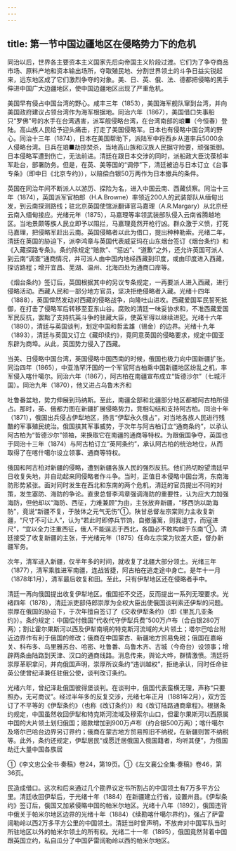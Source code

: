 ```yaml
---
---
---
```

title: 第一节中国边疆地区在侵略势力下的危机
---



同治以后，世界各主要资本主义国家先后向帝国主义阶段过渡。它们为了争夺商品市场、原料产地和资本输出场所，夺取殖民地、分割世界领土的斗争日益尖锐起来，远东地区成了它们激烈争夺的对象。美、日、英、俄、法、德都把侵略的黑手伸进中国广大边疆地区，使中国边疆地区出现了严重危机。

美国早有侵占中国台湾的野心。咸丰三年（1853），美国海军舰队窜到台湾，并向美国政府建议占领台湾作为海军根据地。同治六年（1867），美国借口失事船只“罗佛”号的水手在台湾遇害，派军舰侵略台湾，在台湾南部的琅■（今恒春）登陆。高山族人民给予迎头痛击，打走了美国侵略军。日本也有侵略中国台湾的野心。同治十三年（1874），日本在美国帮助下，派陆军中将西乡从道率兵5000余人侵略台湾。日兵在琅■劫掠焚杀，当地高山族和汉族人民据守险要，顽强抵御。日本侵略军遭到伤亡，无法前进。清廷在跟日本交涉的同时，派船政大臣沈葆桢率军赴台，部署防务。但是，在英、美等国的“调停”下，清廷被迫与日本订立《台事专条》（即中日《北京专约》），以赔偿白银50万两作为日本撤兵的条件。

英国在同治年间不断派人以游历、探险为名，进入中国云南、西藏侦察。同治十三年（1874），英国派军官柏郎（H.A.Browne）率领近200人的武装部队从缅甸出发，到云南探测路线；驻北京英国使馆派翻译官马嘉理（A.R.Margary）从北京经云南入缅甸接应。光绪元年（1875），马嘉理等率领武装部队侵入云南省腾越地区。当地景颇等族人民立即予以阻拦，马嘉理竟然开枪行凶。群众激于义愤，打死马嘉理，把侵略军赶出云南。英国侵略者以此为借口，提出种种勒索。光绪二年，清廷在英国的胁迫下，派李鸿章与英国代表威妥玛在山东烟台签订《烟台条约》和《入藏探路专条》。条约除规定“赔款”、“惩凶”、“道歉”之外，还允许英国可派人到云南“调查”通商情况，并可派人由中国内地经西藏到印度，或由印度进入西藏，探访路程；增开宜昌、芜湖、温州、北海四处为通商口岸等。

《烟台条约》签订后，英国根据其中的另议专条规定，一再要派人进入西藏，进行侵略活动。西藏人民和一部分地方官员，坚决拒绝侵略者入藏。光绪十四年（1888），英国悍然发动对西藏的侵略战争，向隆吐山进攻。西藏爱国军民誓死抵御，在打击了侵略军后转移至亚东山谷。腐败的清廷一味妥协求和，不准西藏爱国军民反抗，罢黜了支持抗英斗争的驻藏大臣，使英军得以继续进犯。光绪十六年（1890），清廷与英国谈判，划定中国和哲孟雄（锡金）的边界。光绪十九年（1893），清廷与英国又订立《藏印续约》，竟同意英国的侵略要求，规定中国亚东辟为商埠。从此，英国势力侵入了西藏。

当美、日侵略中国台湾，英国侵略中国西南的时候，俄国也极力向中国新疆扩张。同治四年（1865），中亚浩罕汗国的一个军官阿古柏乘中国新疆地区纷乱之机，率军侵入喀什噶尔。同治六年（1867），阿古柏在南疆宣布成立“哲德沙尔”（七城汗国）。同治九年（1870），他又进占乌鲁木齐和

吐鲁番盆地，势力伸展到玛纳斯。至此，南疆全部和北疆部分地区都被阿古柏所侵占。那时，英、俄都力图在新疆扩展侵略势力，竞相勾结和支持阿古柏。同治十年（1871），俄国出兵侵占伊犁地区，扬言“伊犁永久俄占”，对当地各族人民进行残酷的军事殖民统治。俄国挟其军事威势，于次年与阿古柏订立“通商条约”，以承认阿古柏为“哲德沙尔”领袖，来换取它在南疆的通商等特权。为跟俄国争夺，英国也于同治十三年（1874）与阿古柏订立“英阿条约”，承认阿古柏的统治地位，从而取得了在喀什噶尔设立领事、通商等特权。

俄国和阿古柏对新疆的侵略，遭到新疆各族人民的强烈反抗。他们热切盼望清廷早日收复失地，并自动起来同侵略者作斗争。当时，正值日本侵略中国台湾，东南海防形势紧张。面对同时发生在西北和东南的两个危机，清廷的官员提出不同的对策，发生塞防、海防的争论。直隶总督李鸿章强调海防的重要性，认为应大力加强海防，但他却以“海防、西征，力难兼顾”为由，主张放弃新疆，“移西饷以助海防”，竟说“新疆不复，于肢体之元气无伤”①。陕甘总督左宗棠则力主收复新疆，“尺寸不可让人”，认为“若此时即停兵节饷，自撤藩篱，则我退寸，而寇进尺”，“宜以全力注重西征，俄人不能逞志于西北，各国必不敢构衅于东南”①。清廷接受了收复新疆的主张，于光绪元年（1875）任命左宗棠为钦差大臣，督办新疆军务。

次年，清军进入新疆，仅半年多的时间，就收复了北疆大部分领土。光绪三年（1877），清军乘胜进军南疆，连战皆捷，阿古柏在逃走途中身亡。是年十一月（1878年1月），清军最后收复和田。至此，只有伊犁地区还在侵略者手中。

清廷一再向俄国提出收复伊犁地区。俄国拒不交还，反而提出一系列无理要求。光绪四年（1878），清廷派吏部侍郎崇厚为全权大臣出使俄国谈判索还伊犁的问题。崇厚在俄国的胁迫下，于次年擅自签订了《交收伊犁条约》（即《里瓦几亚条约》）。条约规定：中国偿付俄国“代收代守伊犁兵费”500万卢布（合白银280万两）；割让霍尔果斯河以西及伊犁南境的特克斯河流域的大片领土；塔尔巴哈台附近边界作有利于俄国的修改；俄商在中国蒙古、新疆地方贸易免税；俄国在嘉峪关、科布多、乌里雅苏台、哈密、吐鲁番、乌鲁木齐、古城（今奇台）设领事；增辟两条由陆路到天津、汉口的通商线路。消息传来，舆论大哗，群情激愤。清廷将崇厚革职拿问，并向俄国声明，崇厚所议条约“违训越权”，拒绝承认，同时任命驻英公使曾纪泽兼任驻俄公使，谈判改订条约。

光绪六年，曾纪泽赴俄国彼得堡谈判。在谈判中，俄国代表蛮横无理，声称“只要照办，无可商议”。经过半年多的反复交涉，光绪七年正月（1881年2月），双方签订了不平等的《伊犁条约》（也称《改订条约》）和《改订陆路通商章程》。根据条约规定，中国虽然收回伊犁和特克斯河流域及穆索尔山口，但霍尔果斯河以西原属中国的大片领土划归俄国；赔款增加到900万卢布（约合银500万两）；喀什噶尔及塔尔巴哈台边界另订界约；俄商在蒙古地方贸易照旧不纳税，在新疆则暂不纳税等。此外，条约还规定，伊犁居民“或愿迁居俄国入俄国籍者，均听其便”，为俄国劫迁大量中国各族居

①《李文忠公全书·奏稿》卷24，第19页。①《左文襄公全集·奏稿》卷46，第36页。

民造成借口。这次和后来通过几个勘界议定书所割占的中国领土有7万多平方公里。清廷收回伊犁后，于光绪十年（1884）在新疆建立行省，设置州县。《伊犁条约》签订后，俄国又加紧侵略中国的帕米尔地区。光绪十八年（1892），俄国违背中俄关于帕米尔地区边界的光绪十年（1884）《续勘喀什噶尔界约》，强占了萨雷阔勒岭以西2万多平方公里的中国领土。清廷当时曾声明，不放弃对中国军队当时所驻地区以外的帕米尔领土的所有权。光绪二十一年（1895），俄国竟然背着中国跟英国立约，私自瓜分了中国萨雷阔勒岭以西的帕米尔地区。